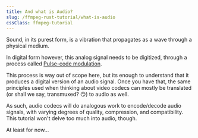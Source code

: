 ```yaml
---
title: And what is Audio?
slug: /ffmpeg-rust-tutorial/what-is-audio
cssClass: ffmpeg-tutorial
---
```



<ToC current="what-is-audio" />

Sound, in its purest form, is a vibration that propagates as a wave through a physical medium.

In digital form however, this analog signal needs to be digitized, through a process called [Pulse-code modulation](https://en.wikipedia.org/wiki/Pulse-code_modulation).

This process is way out of scope here, but its enough to understand that it produces a digital version of an audio
signal.
Once you have that, the same principles used when thinking about video codecs can mostly be translated (or shall we say,
transmuxed? 😏) to audio as well.

As such, audio codecs will do analogous work to encode/decode audio signals, with varying degrees of quality,
compression, and compatibility. This tutorial won't delve too much into audio, though.

At least for now...

<BottomNav current="what-is-audio" />
